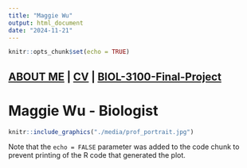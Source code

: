 ```yaml
---
title: "Maggie Wu"
output: html_document
date: "2024-11-21"
---
```


```r
knitr::opts_chunk$set(echo = TRUE)
```
## [ABOUT ME](./about-me) | [CV](./about-me/Fearn_CV.pdf) | [BIOL-3100-Final-Project](./BIOL-3100-Final)##

# **Maggie Wu - Biologist** #

```r
knitr::include_graphics("./media/prof_portrait.jpg")
```


Note that the `echo = FALSE` parameter was added to the code chunk to prevent printing of the R code that generated the plot.